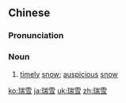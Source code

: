==Chinese==
{{zh-forms}}

===Pronunciation===
{{zh-pron
|m=ruìxuě
|c=seoi6 syut3
|cat=n
}}

===Noun===
{{zh-noun}}

# [[timely]] [[snow]]; [[auspicious]] [[snow]]

{{zh-cat|Advanced}}

[[ko:瑞雪]]
[[ja:瑞雪]]
[[uk:瑞雪]]
[[zh:瑞雪]]